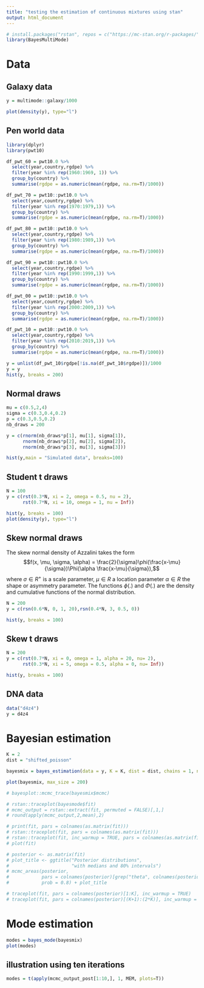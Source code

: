 ```yaml
---
title: "testing the estimation of continuous mixtures using stan"
output: html_document
---
```


```r
# install.packages("rstan", repos = c("https://mc-stan.org/r-packages/", getOption("repos")))
library(BayesMultiMode)
```


# Data

## Galaxy data
```r
y = multimode::galaxy/1000

plot(density(y), type="l")
```

## Pen world data
```r
library(dplyr)
library(pwt10)

df_pwt_60 = pwt10.0 %>%
  select(year,country,rgdpe) %>%
  filter(year %in% rep(1960:1969, 1)) %>%
  group_by(country) %>%
  summarise(rgdpe = as.numeric(mean(rgdpe, na.rm=T)/1000))

df_pwt_70 = pwt10::pwt10.0 %>%
  select(year,country,rgdpe) %>%
  filter(year %in% rep(1970:1979,1)) %>%
  group_by(country) %>%
  summarise(rgdpe = as.numeric(mean(rgdpe, na.rm=T)/1000))

df_pwt_80 = pwt10::pwt10.0 %>%
  select(year,country,rgdpe) %>%
  filter(year %in% rep(1980:1989,1)) %>%
  group_by(country) %>%
  summarise(rgdpe = as.numeric(mean(rgdpe, na.rm=T)/1000))

df_pwt_90 = pwt10::pwt10.0 %>%
  select(year,country,rgdpe) %>%
  filter(year %in% rep(1990:1999,1)) %>%
  group_by(country) %>%
  summarise(rgdpe = as.numeric(mean(rgdpe, na.rm=T)/1000))

df_pwt_00 = pwt10::pwt10.0 %>%
  select(year,country,rgdpe) %>%
  filter(year %in% rep(2000:2009,1)) %>%
  group_by(country) %>%
  summarise(rgdpe = as.numeric(mean(rgdpe, na.rm=T)/1000))

df_pwt_10 = pwt10::pwt10.0 %>%
  select(year,country,rgdpe) %>%
  filter(year %in% rep(2010:2019,1)) %>%
  group_by(country) %>%
  summarise(rgdpe = as.numeric(mean(rgdpe, na.rm=T)/1000))

y = unlist(df_pwt_10$rgdpe[!is.na(df_pwt_10$rgdpe)])/1000
y = y
hist(y, breaks = 200)
```

## Normal draws
```r
mu = c(0.5,2,4)
sigma = c(0.3,0.4,0.2)
p = c(0.3,0.5,0.2)
nb_draws = 200

y = c(rnorm(nb_draws*p[1], mu[1], sigma[1]),
      rnorm(nb_draws*p[2], mu[2], sigma[2]),
      rnorm(nb_draws*p[3], mu[3], sigma[3]))

hist(y,main = "Simulated data", breaks=100)
```

## Student t draws
```r
N = 100
y = c(rst(0.3*N, xi = 2, omega = 0.5, nu = 2),
      rst(0.7*N, xi = 10, omega = 1, nu = Inf))

hist(y, breaks = 100)
plot(density(y), type="l")
```

## Skew normal draws
The skew normal density of Azzalini takes the form 
$$f(x, \mu, \sigma, \alpha) = \frac{2}{\sigma}\phi(\frac{x-\mu}{\sigma})\Phi(\alpha \frac{x-\mu}{\sigma}),$$ 
where $\sigma \in R^+$ is a scale parameter, $\mu \in R$ a location parameter $\alpha \in R$ the shape or asymmetry parameter. The functions $\phi(.)$ and $\Phi(.)$ are the density and cumulative functions of the normal distribution.
```r
N = 200
y = c(rsn(0.6*N, 0, 1, 20),rsn(0.4*N, 3, 0.5, 0))

hist(y, breaks = 100)
```

## Skew t draws
```r
N = 200
y = c(rst(0.7*N, xi = 0, omega = 1, alpha = 20, nu= 2),
      rst(0.3*N, xi = 5, omega = 0.5, alpha = 0, nu= Inf))

hist(y, breaks = 100)
```

## DNA data
```r
data("d4z4")
y = d4z4
```

# Bayesian estimation
```r
K = 2
dist = "shifted_poisson"

bayesmix = bayes_estimation(data = y, K = K, dist = dist, chains = 1, nb_iter = 1000)

plot(bayesmix, max_size = 200)

# bayesplot::mcmc_trace(bayesmix$mcmc)

# rstan::traceplot(bayesmode$fit)
# mcmc_output = rstan::extract(fit, permuted = FALSE)[,1,]
# round(apply(mcmc_output,2,mean),2)

# print(fit, pars = colnames(as.matrix(fit)))
# rstan::traceplot(fit, pars = colnames(as.matrix(fit)))
# rstan::traceplot(fit, inc_warmup = TRUE, pars = colnames(as.matrix(fit)))
# plot(fit)

# posterior <- as.matrix(fit)
# plot_title <- ggtitle("Posterior distributions",
#                       "with medians and 80% intervals")
# mcmc_areas(posterior,
#            pars = colnames(posterior)[grep("theta", colnames(posterior))],
#            prob = 0.8) + plot_title

# traceplot(fit, pars = colnames(posterior)[1:K], inc_warmup = TRUE)
# traceplot(fit, pars = colnames(posterior)[(K+1):(2*K)], inc_warmup = TRUE)
```

# Mode estimation
```r
modes = bayes_mode(bayesmix)
plot(modes)
```

## illustration using ten iterations
```r
modes = t(apply(mcmc_output_post[1:10,], 1, MEM, plots=T))
```

